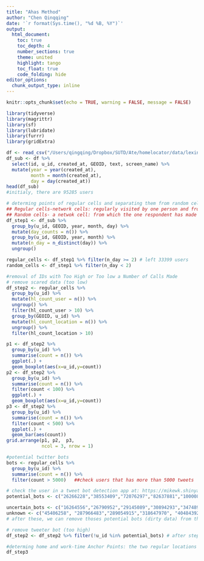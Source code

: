 ```yaml
---
title: "Ahas Method"
author: "Chen Qinqqing"
date: '`r format(Sys.time(), "%d %B, %Y")`'
output: 
  html_document:
    toc: true 
    toc_depth: 4  
    number_sections: true  
    theme: united  
    highlight: tango  
    toc_float: true   
    code_folding: hide
editor_options: 
  chunk_output_type: inline
---
```


```r
knitr::opts_chunk$set(echo = TRUE, warning = FALSE, message = FALSE)
```

```r
library(tidyverse)
library(magrittr)
library(sf)
library(lubridate)
library(furrr)
library(gridExtra)
```


```r
df <- read_csv("/Users/qingqing/Dropbox/SUTD/Ate/homelocator/data/lexington-with-GEOID-2012-2017.csv") 
df_sub <- df %>% 
  select(id, u_id, created_at, GEOID, text, screen_name) %>% 
  mutate(year = year(created_at), 
         month = month(created_at),
         day = day(created_at)) 
head(df_sub)
#initialy, there are 95285 users 
```

```r
# determing points of regular cells and separating them from random cells
## Regular cells-network cells: regularly visited by one person and from which the person has made calls on at least two different days a month, in our case, the cell treat as GEOID/location, the user should has sent tweets on at least two differnt days a month
## Random cells- a netwok cell: from which the one respondent has made calls on only one day a month
df_step1 <- df_sub %>% 
  group_by(u_id, GEOID, year, month, day) %>% 
  mutate(day_counts = n()) %>% 
  group_by(u_id, GEOID, year, month) %>% 
  mutate(n_day = n_distinct(day)) %>% 
  ungroup() 

regular_cells <- df_step1 %>% filter(n_day >= 2) # left 33399 users 
random_cells <- df_step1 %>% filter(n_day < 2)
```


```r
#removal of IDs with Too High or Too low a Number of Calls Made
# remove scared data (too low) 
df_step2 <- regular_cells %>% 
  group_by(u_id) %>% 
  mutate(hl_count_user = n()) %>% 
  ungroup() %>%
  filter(hl_count_user > 10) %>% 
  group_by(GEOID, u_id) %>%
  mutate(hl_count_location = n()) %>% 
  ungroup() %>% 
  filter(hl_count_location > 10) 

p1 <- df_step2 %>% 
  group_by(u_id) %>% 
  summarise(count = n()) %>% 
  ggplot(.) + 
  geom_boxplot(aes(x=u_id,y=count))
p2 <- df_step2 %>% 
  group_by(u_id) %>% 
  summarise(count = n()) %>% 
  filter(count < 100) %>% 
  ggplot(.) + 
  geom_boxplot(aes(x=u_id,y=count))
p3 <- df_step2 %>% 
  group_by(u_id) %>% 
  summarise(count = n()) %>% 
  filter(count < 500) %>% 
  ggplot(.) + 
  geom_bar(aes(count))
grid.arrange(p1, p2,  p3,                              
             ncol = 3, nrow = 1)
```


```r
#potential twitter bots
bots <- regular_cells %>% 
  group_by(u_id) %>% 
  summarise(count = n()) %>% 
  filter(count > 5000)   ##check users that has more than 5000 tweets 

# check the user in a tweet bot detection app at: https://mikewk.shinyapps.io/botornot/
potential_bots <- c("26266228","38553409","72076297","82637881","100008156","120647835","149017440","263529400","562979837","703914774","1833989910") # those users has high probability of bot return from the app

uncertain_bots <- c("16264556","26790952","29145089","30894293","34748983","36498067","50685688","61536577","84020475","99353885","138271743","147287273","160390792","174782657","185370576","230799648","259550589","270164716","297144273","304403844","312988287","321823108","325230775","325877236","349345240","353333411","368368977","378323603","393736478","398344465","476940916","711882464") # those users has low probability of bot return from the app 
unknown <- c("45406258", "287966483","289054915","318647970", "404843921","497192859", "612908575") # those users cannot be found in the app, so need to look into by person
# after these, we can remove thoses potential bots (dirty data) from the dataset

# remove tweeter bot (too high)
df_step2 <- df_step2 %>% filter(!u_id %in% potential_bots) # after step 2, there are 16604 users remained. 
```


```r
#determing home and work-time Anchor Points: the two regular locations that had the highest number of days with tweets are selected for the calculation of home and work-time anchor points, and the rest are moved directly to the last stages of the model, where they are called seconday anchor points.
df_step3  
```











